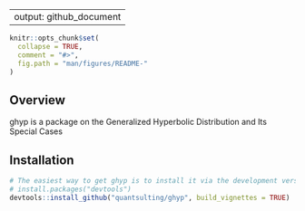 
---
output: github_document
---

<!-- README.md is generated from README.Rmd. Please edit that file -->

```r
knitr::opts_chunk$set(
  collapse = TRUE,
  comment = "#>",
  fig.path = "man/figures/README-"
)
```
## Overview

ghyp is a package on the Generalized Hyperbolic Distribution and Its Special Cases

## Installation

```r
# The easiest way to get ghyp is to install it via the development version from GitHub:
# install.packages("devtools")
devtools::install_github("quantsulting/ghyp", build_vignettes = TRUE)
```
